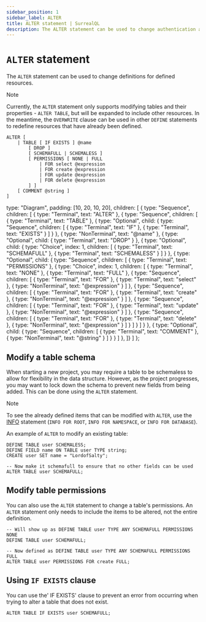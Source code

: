 ```yaml
---
sidebar_position: 1
sidebar_label: ALTER
title: ALTER statement | SurrealQL
description: The ALTER statement can be used to change authentication access and behaviour, global parameters, table configurations, table events, schema definitions, and indexes.
---
```


# `ALTER` statement

<Since v="v2.0.0" />

The `ALTER` statement can be used to change definitions for defined resources.


> [!NOTE]
> Currently, the `ALTER` statement only supports modifying tables and their properties - `ALTER TABLE`, but will be expanded to include other resources. In the meantime, the `OVERWRITE` clause can be used in other `DEFINE` statements to redefine resources that have already been defined.

<Tabs syncKey="alter-statement">
  <TabItem label="SurrealQL Syntax">

```syntax title="SurrealQL Syntax"
ALTER [
	| TABLE [ IF EXISTS ] @name
		[ DROP ]
		[ SCHEMAFULL | SCHEMALESS ]
		[ PERMISSIONS [ NONE | FULL
			| FOR select @expression
			| FOR create @expression
			| FOR update @expression
			| FOR delete @expression
		] ]
    [ COMMENT @string ]
]
```

  </TabItem>
  <TabItem label="Railroad Diagram">

  type: "Diagram",
  padding: [10, 20, 10, 20],
  children: [
    { type: "Sequence", children: [
      { type: "Terminal", text: "ALTER" },
      { type: "Sequence", children: [
        { type: "Terminal", text: "TABLE" },
        { type: "Optional", child: { type: "Sequence", children: [ { type: "Terminal", text: "IF" }, { type: "Terminal", text: "EXISTS" } ] } },
        { type: "NonTerminal", text: "@name" },
        { type: "Optional", child: { type: "Terminal", text: "DROP" } },
        { type: "Optional", child: { type: "Choice", index: 1, children: [ { type: "Terminal", text: "SCHEMAFULL" }, { type: "Terminal", text: "SCHEMALESS" } ] } },
        { type: "Optional", child: { type: "Sequence", children: [ { type: "Terminal", text: "PERMISSIONS" }, { type: "Choice", index: 1, children: [
          { type: "Terminal", text: "NONE" },
          { type: "Terminal", text: "FULL" },
          { type: "Sequence", children: [ { type: "Terminal", text: "FOR" }, { type: "Terminal", text: "select" }, { type: "NonTerminal", text: "@expression" } ] },
          { type: "Sequence", children: [ { type: "Terminal", text: "FOR" }, { type: "Terminal", text: "create" }, { type: "NonTerminal", text: "@expression" } ] },
          { type: "Sequence", children: [ { type: "Terminal", text: "FOR" }, { type: "Terminal", text: "update" }, { type: "NonTerminal", text: "@expression" } ] },
          { type: "Sequence", children: [ { type: "Terminal", text: "FOR" }, { type: "Terminal", text: "delete" }, { type: "NonTerminal", text: "@expression" } ] }
        ] } ] } },
        { type: "Optional", child: { type: "Sequence", children: [ { type: "Terminal", text: "COMMENT" }, { type: "NonTerminal", text: "@string" } ] } }
      ] },
    ]}
  ]
};

<RailroadDiagram ast={alterAst} className="my-6" />

  </TabItem>
</Tabs>

## Modify a table schema

When starting a new project, you may require a table to be schemaless to allow for flexibility in the data structure. However, as the project progresses, you may want to lock down the schema to prevent new fields from being added. This can be done using the `ALTER` statement.

> [!NOTE]
> To see the already defined items that can be modified with `ALTER`, use the [INFO](/docs/surrealql/statements/info) statement (`INFO FOR ROOT`, `INFO FOR NAMESPACE`, or `INFO FOR DATABASE`).

An example of `ALTER` to modify an existing table:
```surql
DEFINE TABLE user SCHEMALESS;
DEFINE FIELD name ON TABLE user TYPE string;
CREATE user SET name = "LordofSalty";

-- Now make it schemafull to ensure that no other fields can be used
ALTER TABLE user SCHEMAFULL;
```

## Modify table permissions

You can also use the `ALTER` statement to change a table's permissions. An `ALTER` statement only needs to include the items to be altered, not the entire definition.

```surql
-- Will show up as DEFINE TABLE user TYPE ANY SCHEMAFULL PERMISSIONS NONE
DEFINE TABLE user SCHEMAFULL;

-- Now defined as DEFINE TABLE user TYPE ANY SCHEMAFULL PERMISSIONS FULL
ALTER TABLE user PERMISSIONS FOR create FULL;
```

## Using `IF EXISTS` clause

You can use the' IF EXISTS' clause to prevent an error from occurring when trying to alter a table that does not exist.

```surql
ALTER TABLE IF EXISTS user SCHEMAFULL;
```
